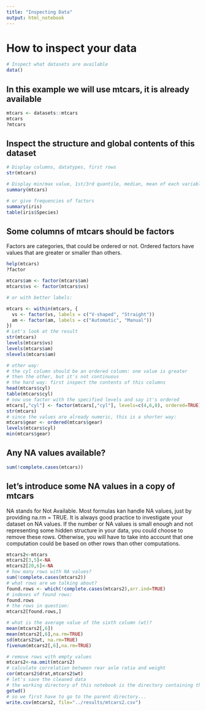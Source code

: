 ```yaml
---
title: "Inspecting Data"
output: html_notebook 
---
```

# How to inspect your data

```r
# Inspect what datasets are available
data()
```

## In this example we will use mtcars, it is already available

```r
mtcars <- datasets::mtcars
mtcars
?mtcars
```

## Inspect the structure and global contents of this dataset
```r
# Display columns, datatypes, first rows
str(mtcars)

# Display min/max value, 1st/3rd quantile, median, mean of each variable
summary(mtcars)
```
```r
# or give frequencies of factors
summary(iris)
table(iris$Species)
```


## Some columns of mtcars should be factors

Factors are categories, that could be ordered or not. 
Ordered factors have values that are greater or smaller than others.

```r
help(mtcars)
?factor

mtcars$am <- factor(mtcars$am)
mtcars$vs <- factor(mtcars$vs)

# or with better labels:

mtcars <- within(mtcars, {
  vs <- factor(vs, labels = c("V-shaped", "Straight"))
  am <- factor(am, labels = c("Automatic", "Manual"))
})
# Let's look at the result
str(mtcars)
levels(mtcars$vs)
levels(mtcars$am)
nlevels(mtcars$am)
```

```r
# other way:
# the cyl column should be an ordered column: one value is greater
# then the other, but it's not continuous
# the hard way: first inspect the contents of this columns
head(mtcars$cyl)
table(mtcars$cyl)
# now use factor with the specified levels and say it's ordered
mtcars[,"cyl"] <- factor(mtcars[,"cyl"], levels=c(4,6,8), ordered=TRUE)
str(mtcars)
# since the values are already numeric, this is a shorter way:
mtcars$gear <- ordered(mtcars$gear)
levels(mtcars$cyl)
min(mtcars$gear)
```

## Any NA values available?

```r
sum(!complete.cases(mtcars))

```

## let's introduce some NA values in a copy of mtcars
NA stands for Not Available. Most formulas kan handle NA values, just by providing na.rm = TRUE. It is always good practice to investigate your dataset on NA values. If the number or NA values is small enough and not representing some hidden structure in your data, you could choose to remove these rows. Otherwise, you will have to take into account that one computation could be based on other rows than other computations.

```r
mtcars2<-mtcars
mtcars2[3,5]<-NA
mtcars2[20,6]<-NA
# how many rows with NA values?
sum(!complete.cases(mtcars2))
# what rows are we talking about?
found.rows <- which(!complete.cases(mtcars2),arr.ind=TRUE)
# indexes of found rows:
found.rows
# the rows in question:
mtcars2[found.rows,]
```

```r
# what is the average value of the sixth column (wt)?
mean(mtcars2[,6])
mean(mtcars2[,6],na.rm=TRUE)
sd(mtcars2$wt, na.rm=TRUE)
fivenum(mtcars2[,6],na.rm=TRUE)
```

```r
# remove rows with empty values
mtcars2<-na.omit(mtcars2)
# calculate correlation between rear axle ratio and weight
cor(mtcars2$drat,mtcars2$wt)
# let's save the cleaned data
# the working directory of this notebook is the directory containing this notebook
getwd()
# so we first have to go to the parent directory...
write.csv(mtcars2, file="../results/mtcars2.csv")
```

